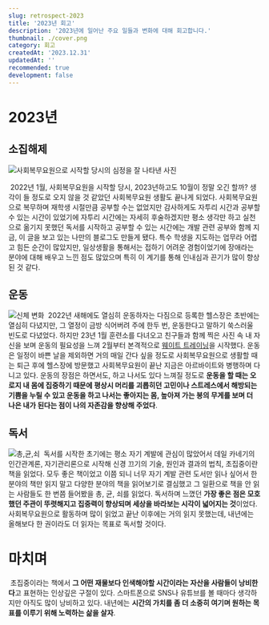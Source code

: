 ```yaml
---
slug: retrospect-2023
title: '2023년 회고'
description: '2023년에 일어난 주요 일들과 변화에 대해 회고합니다.'
thumbnail: ./cover.png
category: 회고
createdAt: '2023.12.31'
updatedAt: ''
recommended: true
development: false
---
```


# 2023년

## 소집해제

![사회복무요원으로 시작할 당시의 심정을 잘 나타낸 사진](./1.png)

&nbsp;2022년 1월, 사회복무요원을 시작할 당시, 2023년하고도 10월이 정말 오긴 할까? 생각이 들 정도로 오지 않을 것 같았던 사회복무요원 생활도 끝나게 되었다.
사회복무요원으로 복무하며 재학생 시절만큼 공부할 수는 없었지만 감사하게도 자투리 시간과 공부할 수 있는 시간이 있었기에 자투리 시간에는 자세히 후술하겠지만
평소 생각만 하고 실천으로 옮기지 못했던 독서를 시작하고 공부할 수 있는 시간에는 개발 관련 공부와 함께 지금, 이 글을 보고 있는 나만의 블로그도 만들게 됐다.
특수 학생을 지도하는 업무라 어렵고 힘든 순간이 많았지만, 일상생활을 통해서는 접하기 어려운 경험이었기에 장애라는 분야에 대해 배우고 느낀 점도 많았으며
특히 이 계기를 통해 인내심과 끈기가 많이 향상된 것 같다.

## 운동

![신체 변화](./2.jpeg)
&nbsp;2022년 새해에도 열심히 운동하자는 다짐으로 등록한 헬스장은 초반에는 열심히 다녔지만, 그 열정이 금방 식어버려 주에 한두 번, 운동한다고 말하기 쑥스러울 빈도로 다녔었다.
하지만 23년 1월 훈련소를 다녀오고 친구들과 함께 찍은 사진 속 내 자신을 보며 운동의 필요성을 느껴 2월부터 본격적으로 [웨이트 트레이닝](https://terms.naver.com/entry.naver?docId=1208680&cid=40942&categoryId=31946)을 시작했다.
운동은 일정이 바쁜 날을 제외하면 거의 매일 간다 싶을 정도로 사회복무요원으로 생활할 때는 퇴근 후에 헬스장에 방문했고 사회복무요원이 끝난 지금은 아르바이트와 병행하며 다니고 있다.
운동의 장점은 하면서도, 하고 나서도 있다 느껴질 정도로 **운동을 할 때는 오로지 내 몸에 집중하기 때문에 평상시 머리를 괴롭히던 고민이나 스트레스에서 해방되는 기쁨을 누릴 수 있고
운동을 하고 나서는 좋아지는 몸, 높아져 가는 봉의 무게를 보며 더 나은 내가 된다는 점이 나의 자존감을 향상해 주었다**.

## 독서

![총,균,쇠](./3.jpeg)
&nbsp;독서를 시작한 초기에는 평소 자기 계발에 관심이 많았어서 데일 카네기의 인간관계론, 자기관리론으로 시작해 신경 끄기의 기술, 원인과 결과의 법칙, 초집중이란 책을 읽었다.
모두 좋은 책이었고 이쯤 되니 너무 자기 계발 관련 도서만 읽나 싶어서 한 분야의 책만 읽지 말고 다양한 분야의 책을 읽어보기로 결심했고 그 일환으로 책을 안 읽는 사람들도 한 번쯤
들어봤을 총, 균, 쇠를 읽었다. 독서하며 느꼈던 **가장 좋은 점은 모호했던 주관이 뚜렷해지고 집중력이 향상되며 세상을 바라보는 시각이 넓어지는 것**이었다. 사회복무요원으로 활동하며
많이 읽었고 끝난 이후에는 거의 읽지 못했는데, 내년에는 올해보다 한 권이라도 더 읽자는 목표로 독서할 것이다.

# 마치며

&nbsp;초집중이라는 책에서 **그 어떤 재물보다 인색해야할 시간이라는 자산을 사람들이 낭비한다**고 표현하는 인상깊은 구절이 있다. 스마트폰으로 SNS나 유튜브를 볼 때마다
생각하지만 아직도 많이 낭비하고 있다. 내년에는 **시간의 가치를 좀 더 소중히 여기며 원하는 목표를 이루기 위해 노력하는 삶을 살자**.